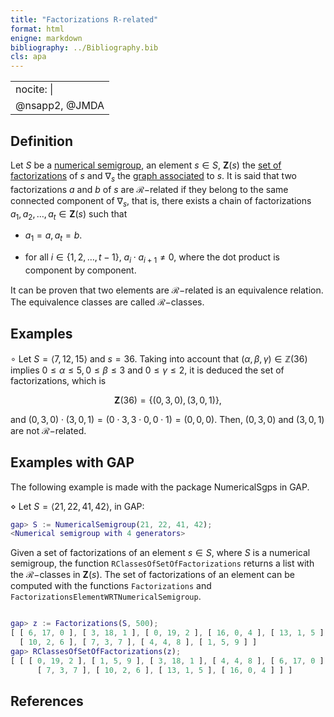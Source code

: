 ```yaml
---
title: "Factorizations R-related"
format: html
enigne: markdown
bibliography: ../Bibliography.bib
cls: apa
---
```


---
nocite: |
  @nsapp2, @JMDA
---

## Definition

Let $S$ be a [numerical semigroup](../Basic-concepts/Numerical-semigroup.qmd), an element $s \in S$, $\mathbf{Z}(s)$ the [set of factorizations](Set-of-factorizations.qmd) of $s$ and $\nabla_s$ the [graph associated](Graph-associated-to-an-element.qmd) to $s$. It is said that two factorizations $a$ and $b$ of $s$ are $\mathcal{R}-$related if they belong to the same connected component of $\nabla_s$, that is, there exists a chain of factorizations $a_1, a_2, \ldots, a_t \in \mathbf{Z}(s)$ such that

-   $a_1 = a, a_t = b$.

-   for all $i \in \{1, 2, \ldots, t-1\}$, $a_i \cdot a_{i+1} \ne 0$, where the dot product is component by component.

It can be proven that two elements are $\mathcal{R}-$related is an equivalence relation. The equivalence classes are called $\mathcal{R}-$classes.

## Examples

$\circ$ Let $S = \langle 7, 12, 15 \rangle$ and $s = 36$. Taking into account that $(\alpha, \beta, \gamma) \in \mathbb{Z}(36)$ implies $0 \le \alpha \le 5, 0 \le \beta \le 3$ and $0 \le \gamma \le 2$, it is deduced the set of factorizations, which is

$$
\mathbf{Z}(36) = \{(0,3,0), (3,0,1)\},
$$

and $(0,3,0) \cdot (3,0,1) = (0 \cdot 3, 3 \cdot 0, 0 \cdot 1) = (0,0,0)$. Then, $(0,3,0)$ and $(3,0,1)$ are not $\mathcal{R}-$related.

## Examples with GAP

The following example is made with the package NumericalSgps in GAP.

$\diamond$ Let $S = \langle 21, 22, 41, 42 \rangle$, in GAP:

``` gap
gap> S := NumericalSemigroup(21, 22, 41, 42);
<Numerical semigroup with 4 generators>
```

Given a set of factorizations of an element $s \in S$, where $S$ is a numerical semigroup, the function `RClassesOfSetOfFactorizations` returns a list with the $\mathcal{R}-$classes in $\mathbf{Z}(s)$. The set of factorizations of an element can be computed with the functions `Factorizations` and `FactorizationsElementWRTNumericalSemigroup`.

``` gap

gap> z := Factorizations(S, 500);
[ [ 6, 17, 0 ], [ 3, 18, 1 ], [ 0, 19, 2 ], [ 16, 0, 4 ], [ 13, 1, 5 ],
  [ 10, 2, 6 ], [ 7, 3, 7 ], [ 4, 4, 8 ], [ 1, 5, 9 ] ]
gap> RClassesOfSetOfFactorizations(z);
[ [ [ 0, 19, 2 ], [ 1, 5, 9 ], [ 3, 18, 1 ], [ 4, 4, 8 ], [ 6, 17, 0 ],
      [ 7, 3, 7 ], [ 10, 2, 6 ], [ 13, 1, 5 ], [ 16, 0, 4 ] ] ]
```

## References

::: {#refs}

:::

